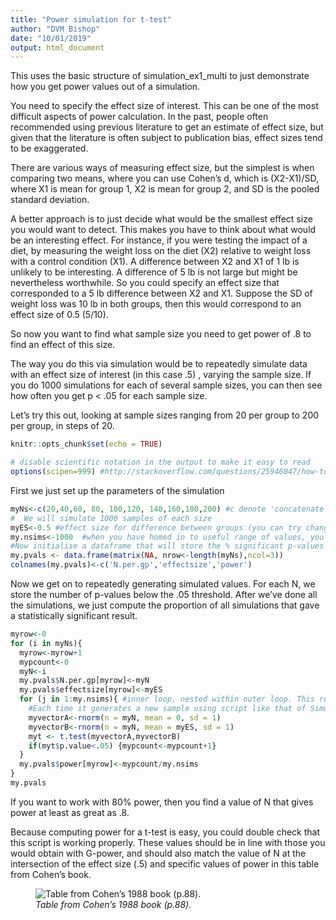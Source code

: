 ```yaml
---
title: "Power simulation for t-test"
author: "DVM Bishop"
date: "10/01/2019"
output: html_document
---
```


This uses the basic structure of simulation_ex1_multi to just demonstrate how you get power values out of a simulation.

You need to specify the effect size of interest. This can be one of the most difficult aspects of power calculation. In the past, people often recommended using previous literature to get an estimate of effect size, but given that the literature is often subject to publication bias, effect sizes tend to be exaggerated. 

There are various ways of measuring effect size, but the simplest is when comparing two means, where you can use Cohen's d, which is (X2-X1)/SD, where X1 is mean for group 1, X2 is mean for group 2, and SD is the pooled standard deviation.

A better approach is to just decide what would be the smallest effect size you would want to detect. This makes you have to think about what would be an interesting effect. For instance, if you were testing the impact of a diet, by measuring the weight loss on the diet (X2) relative to weight loss with a control condition (X1). A difference between X2 and X1 of 1 lb is unlikely to be interesting. A difference of 5 lb is not large but might be nevertheless worthwhile. So you could specify an effect size that corresponded to a 5 lb difference between X2 and X1. Suppose the SD of weight loss was 10 lb in both groups, then this would correspond to an effect size of 0.5 (5/10).  

So now you want to find what sample size you need to get power of .8 to find an effect of this size.

The way you do this via simulation would be to repeatedly simulate data with an effect size of interest (in this case .5) , varying the sample size. If you do 1000 simulations for each of several sample sizes, you can then see how often you get p < .05 for each sample size.

Let's try this out, looking at sample sizes ranging from 20 per group to 200 per group, in steps of 20.


```r
knitr::opts_chunk$set(echo = TRUE)

# disable scientific notation in the output to make it easy to read
options(scipen=999) #http://stackoverflow.com/questions/25946047/how-to-prevent-scientific-notation-in-r
```

First we just set up the parameters of the simulation

```r
myNs<-c(20,40,60, 80, 100,120, 140,160,180,200) #c denote 'concatenate' and is used to create a vector of values
#  We will simulate 1000 samples of each size 
myES<-0.5 #effect size for difference between groups (you can try changing this)
my.nsims<-1000  #when you have homed in to useful range of values, you could increase to 10000 for more precise estimate
#Now initialise a dataframe that will store the % significant p-values (power) for each sample size
my.pvals <- data.frame(matrix(NA, nrow<-length(myNs),ncol=3))
colnames(my.pvals)<-c('N.per.gp','effectsize','power')
```

Now we get on to repeatedly generating simulated values. For each N, we store the number of p-values below the .05 threshold. After we've done all the simulations, we just compute the proportion of all simulations that gave a statistically significant result.


```r
myrow<-0
for (i in myNs){ 
  myrow<-myrow+1
  mypcount<-0
  myN<-i
  my.pvals$N.per.gp[myrow]<-myN
  my.pvals$effectsize[myrow]<-myES
  for (j in 1:my.nsims){ #inner loop, nested within outer loop. This runs my.sims times. 
    #Each time it generates a new sample using script like that of Simulation_ex_1_intro.R
    myvectorA<-rnorm(n = myN, mean = 0, sd = 1) 
    myvectorB<-rnorm(n = myN, mean = myES, sd = 1)
    myt <- t.test(myvectorA,myvectorB) 
    if(myt$p.value<.05) {mypcount<-mypcount+1}
  } 
  my.pvals$power[myrow]<-mypcount/my.nsims
}
my.pvals
```

If you want to work with 80% power, then you find a value of N that gives power at least as great as .8.
  
Because computing power for a t-test is easy, you could double check that this script is working properly. These values should be in line with those you would obtain with G-power, and should also match the value of N at the intersection of the effect size (.5) and specific values of power in this table from Cohen's book.

![*Table from Cohen's 1988 book (p.88).*](cohenpic.png)

